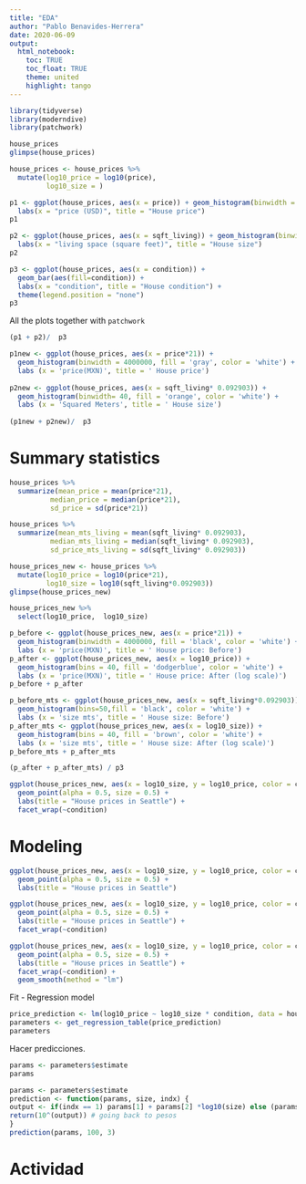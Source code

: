 ```yaml
---
title: "EDA"
author: "Pablo Benavides-Herrera"
date: 2020-06-09
output: 
  html_notebook:
    toc: TRUE
    toc_float: TRUE
    theme: united
    highlight: tango
---
```


```r
library(tidyverse)
library(moderndive)
library(patchwork)
```


```r
house_prices
glimpse(house_prices)

house_prices <- house_prices %>% 
  mutate(log10_price = log10(price),
         log10_size = )
```

```r
p1 <- ggplot(house_prices, aes(x = price)) + geom_histogram(binwidth = 200000, color="white") +
  labs(x = "price (USD)", title = "House price")
p1 
```


```r
p2 <- ggplot(house_prices, aes(x = sqft_living)) + geom_histogram(binwidth = 500, fill = "orange", color="white") +
  labs(x = "living space (square feet)", title = "House size")
p2
```

```r
p3 <- ggplot(house_prices, aes(x = condition)) +
  geom_bar(aes(fill=condition)) +
  labs(x = "condition", title = "House condition") +
  theme(legend.position = "none")
p3
```
All the plots together with `patchwork`

```r
(p1 + p2)/  p3
```


```r
p1new <- ggplot(house_prices, aes(x = price*21)) +
  geom_histogram(binwidth = 4000000, fill = 'gray', color = 'white') +
  labs (x = 'price(MXN)', title = ' House price')
 
p2new <- ggplot(house_prices, aes(x = sqft_living* 0.092903)) +
  geom_histogram(binwidth= 40, fill = 'orange', color = 'white') +
  labs (x = 'Squared Meters', title = ' House size')
 
(p1new + p2new)/  p3
```


# Summary statistics

```r
house_prices %>% 
  summarize(mean_price = mean(price*21),
          median_price = median(price*21),
          sd_price = sd(price*21))
```

```r
house_prices %>% 
  summarize(mean_mts_living = mean(sqft_living* 0.092903),
          median_mts_living = median(sqft_living* 0.092903),
          sd_price_mts_living = sd(sqft_living* 0.092903))
```

```r
house_prices_new <- house_prices %>% 
  mutate(log10_price = log10(price*21),
         log10_size = log10(sqft_living*0.092903))
glimpse(house_prices_new)
```

```r
house_prices_new %>% 
  select(log10_price,  log10_size)
```

```r
p_before <- ggplot(house_prices_new, aes(x = price*21)) + 
  geom_histogram(binwidth = 4000000, fill = 'black', color = 'white') + 
  labs (x = 'price(MXN)', title = ' House price: Before')
p_after <- ggplot(house_prices_new, aes(x = log10_price)) + 
  geom_histogram(bins = 40, fill = 'dodgerblue', color = 'white') + 
  labs (x = 'price(MXN)', title = ' House price: After (log scale)')
p_before + p_after
```

```r
p_before_mts <- ggplot(house_prices_new, aes(x = sqft_living*0.092903)) + 
  geom_histogram(bins=50,fill = 'black', color = 'white') + 
  labs (x = 'size mts', title = ' House size: Before')
p_after_mts <- ggplot(house_prices_new, aes(x = log10_size)) + 
  geom_histogram(bins = 40, fill = 'brown', color = 'white') + 
  labs (x = 'size mts', title = ' House size: After (log scale)')
p_before_mts + p_after_mts
```

```r
(p_after + p_after_mts) / p3
```

```r
ggplot(house_prices_new, aes(x = log10_size, y = log10_price, color = condition)) +
  geom_point(alpha = 0.5, size = 0.5) +
  labs(title = "House prices in Seattle") +
  facet_wrap(~condition)
```
# Modeling 

```r
ggplot(house_prices_new, aes(x = log10_size, y = log10_price, color = condition)) +
  geom_point(alpha = 0.5, size = 0.5) +
  labs(title = "House prices in Seattle")
```

```r
ggplot(house_prices_new, aes(x = log10_size, y = log10_price, color = condition)) +
  geom_point(alpha = 0.5, size = 0.5) +
  labs(title = "House prices in Seattle") + 
  facet_wrap(~condition)
```


```r
ggplot(house_prices_new, aes(x = log10_size, y = log10_price, color = condition)) +
  geom_point(alpha = 0.5, size = 0.5) +
  labs(title = "House prices in Seattle") + 
  facet_wrap(~condition) +
  geom_smooth(method = "lm")
```


Fit - Regression model

```r
price_prediction <- lm(log10_price ~ log10_size * condition, data = house_prices_new)
parameters <- get_regression_table(price_prediction)
parameters
```
Hacer predicciones. 

```r
params <- parameters$estimate
params
```


```r
params <- parameters$estimate
prediction <- function(params, size, indx) {
output <- if(indx == 1) params[1] + params[2] *log10(size) else (params[1] + params[1+indx]) +  (params[2] + params[5+indx]) *log10(size)
return(10^(output)) # going back to pesos
}
prediction(params, 100, 3)
```

# Actividad

